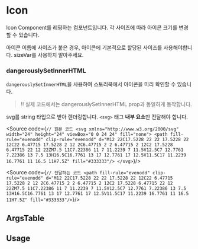 
<Meta of={IconStories} />

# Icon

Icon Component를 레핑하는 컴포넌트입니다. 각 사이즈에 따라 아이콘 크기를 변경할 수 있습니다.

아이콘 이름에 사이즈가 붙은 경우, 아이콘에 기본적으로 할당된 사이즈를 사용해야합니다.
sizeVar를 사용하지 말아주세요.



### dangerouslySetInnerHTML

`dangerouslySetInnerHTML`을 사용하여 스토리북에서 아이콘을 미리 확인할 수 있습니다.

> ‼️ 실제 코드에서는 dangerouslySetInnerHTML prop과 동일하게 동작합니다.

svg를 string 타입으로 받아 렌더링합니다. `<svg>` 태그 **내부 요소**만 전달해야 합니다.

<Source code={`// 원본 코드
<svg xmlns="http://www.w3.org/2000/svg" width="24" height="24" viewBox="0 0 24 24" fill="none">
  <path fill-rule="evenodd" clip-rule="evenodd" d="M12 22C17.5228 22 22 17.5228 22 12C22 6.47715 17.5228 2 12 2C6.47715 2 2 6.47715 2 12C2 17.5228 6.47715 22 12 22ZM7.5 11C7.22386 11 7 11.2239 7 11.5V12.5C7 12.7761 7.22386 13 7.5 13H16.5C16.7761 13 17 12.7761 17 12.5V11.5C17 11.2239 16.7761 11 16.5 11H7.5Z" fill="#333333"/>
</svg>`}/>

<Source code={`// 전달하는 코드
<path fill-rule="evenodd" clip-rule="evenodd" d="M12 22C17.5228 22 22 17.5228 22 12C22 6.47715 17.5228 2 12 2C6.47715 2 2 6.47715 2 12C2 17.5228 6.47715 22 12 22ZM7.5 11C7.22386 11 7 11.2239 7 11.5V12.5C7 12.7761 7.22386 13 7.5 13H16.5C16.7761 13 17 12.7761 17 12.5V11.5C17 11.2239 16.7761 11 16.5 11H7.5Z" fill="#333333"/>`}/>




## ArgsTable

<ArgsTable of={Icon} />

## Usage


<Canvas of={IconStories.Playground} />

